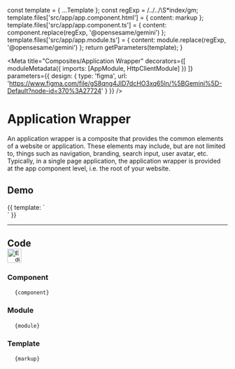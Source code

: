 
  const template = { ...Template };
  const regExp = /\.\.\/\.\.\/\S*index/gm;
  template.files['src/app/app.component.html'] = {
    content: markup
  };
  template.files['src/app/app.component.ts'] = {
    content: component.replace(regExp, '@opensesame/gemini')
  };
  template.files['src/app/app.module.ts'] = {
    content: module.replace(regExp, '@opensesame/gemini')
  };
  return getParameters(template);
}


<style>
  {`
    .code-display > div {
      margin-top: 0;
    }
    .code-display pre {
        height: 420px;
    }
    .sandbox {
      display: flex;
      padding-top: 32px ! important;
    }
    .sandbox div {
      flex: 1;
      font-size: inherit;
    }
`}
</style>

<Meta
  title="Composites/Application Wrapper"
  decorators={[
    moduleMetadata({
      imports: [AppModule, HttpClientModule]
    })
  ]}
  parameters={{
    design: {
      type: 'figma',
      url: 'https://www.figma.com/file/gS8qng4JID7dcHO3xq65ln/%5BGemini%5D-Default?node-id=370%3A27724'
    }
  }}
/>

<h1>Application Wrapper</h1>

<p>
  An application wrapper is a composite that provides the common elements of a website or application. These elements may include, but are
  not limited to, things such as navigation, branding, search input, user avatar, etc. Typically, in a single page application, the
  application wrapper is provided at the app component level, i.e. the root of your website.
</p>

<h2>Demo</h2>

<Story name="Application Wrapper" height="400px">
  {{
    template: `
    <div>
      <og-app></og-app>
    </div>
    `
  }}
</Story>

<hr />

<form action="https://codesandbox.io/api/v1/sandboxes/define" method="POST" target="_blank">
  <input type="hidden" name="parameters" value={parameters} />
  <h2 className="sandbox">
    <div>Code</div>
    <input type="image" height="32" src="https://codesandbox.io/static/img/play-codesandbox.svg" alt="Edit in codesandbox" />
  </h2>
</form>

<h3>Component</h3>
<pre className="code-display">
  <code className="language-jsx">{component}</code>
</pre>
<h3>Module</h3>
<pre className="code-display">
  <code className="language-jsx">{module}</code>
</pre>
<h3>Template</h3>
<pre className="code-display">
  <code className="language-jsx">{markup}</code>
</pre>
